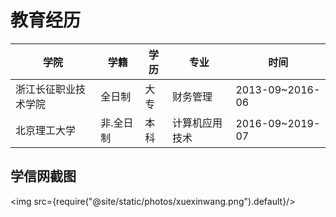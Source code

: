 # 教育经历

| 学院                 | 学籍      | 学历 | 专业           | 时间            |
| -------------------- | --------- | ---- | -------------- | --------------- |
| 浙江长征职业技术学院 | 全日制    | 大专 | 财务管理       | 2013-09~2016-06 |
| 北京理工大学         | 非.全日制 | 本科 | 计算机应用技术 | 2016-09~2019-07 |

## 学信网截图
<img src={require("@site/static/photos/xuexinwang.png").default}/>